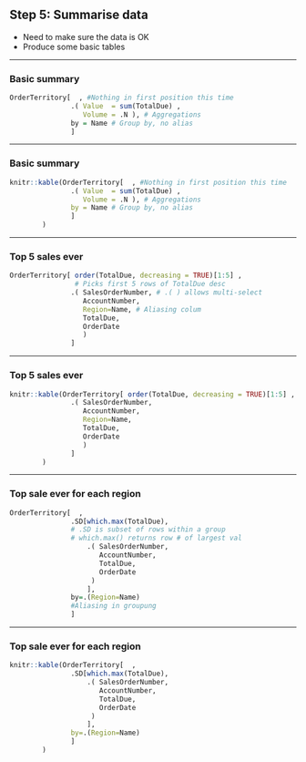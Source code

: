 ## Step 5: Summarise data

- Need to make sure the data is OK
- Produce some basic tables

------

### Basic summary
```r
OrderTerritory[  , #Nothing in first position this time
               .( Value  = sum(TotalDue) ,
                  Volume = .N ), # Aggregations
               by = Name # Group by, no alias
               ]
```

------

### Basic summary{.smaller}
```r
knitr::kable(OrderTerritory[  , #Nothing in first position this time
               .( Value  = sum(TotalDue) ,
                  Volume = .N ), # Aggregations
               by = Name # Group by, no alias
               ]
        )
```

------

### Top 5 sales ever
```r
OrderTerritory[ order(TotalDue, decreasing = TRUE)[1:5] ,
                # Picks first 5 rows of TotalDue desc
               .( SalesOrderNumber, # .( ) allows multi-select
                  AccountNumber,
                  Region=Name, # Aliasing colum
                  TotalDue,
                  OrderDate
                  )
               ]
```

------

### Top 5 sales ever{.smaller}
```r
knitr::kable(OrderTerritory[ order(TotalDue, decreasing = TRUE)[1:5] ,
               .( SalesOrderNumber,
                  AccountNumber,
                  Region=Name,
                  TotalDue,
                  OrderDate
                  )
               ]
        )
```

------

### Top sale ever for each region
```r
OrderTerritory[  ,
               .SD[which.max(TotalDue),
               # .SD is subset of rows within a group
               # which.max() returns row # of largest val
                   .( SalesOrderNumber,
                      AccountNumber,
                      TotalDue,
                      OrderDate
                    )
                   ],
               by=.(Region=Name)
               #Aliasing in groupung
               ]
```

------

### Top sale ever for each region{.smaller}
```r
knitr::kable(OrderTerritory[  ,
               .SD[which.max(TotalDue),
                   .( SalesOrderNumber,
                      AccountNumber,
                      TotalDue,
                      OrderDate
                    )
                   ],
               by=.(Region=Name)
               ]
        )
```
